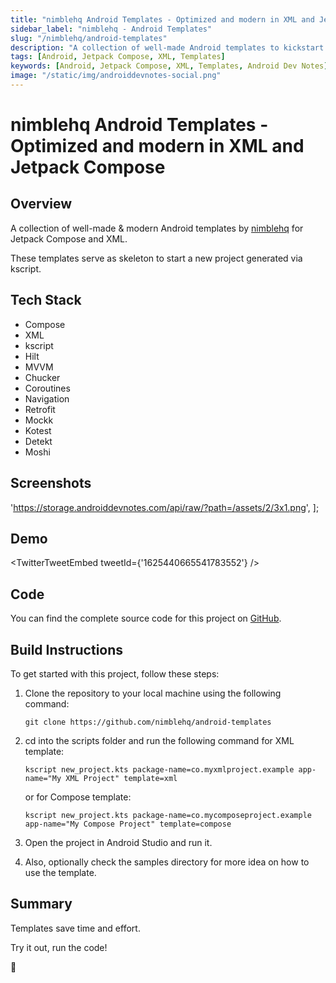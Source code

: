 ```yaml
---
title: "nimblehq Android Templates - Optimized and modern in XML and Jetpack Compose"
sidebar_label: "nimblehq - Android Templates"
slug: "/nimblehq/android-templates"
description: "A collection of well-made Android templates to kickstart your next project in Jetpack Compose and XML."
tags: [Android, Jetpack Compose, XML, Templates]
keywords: [Android, Jetpack Compose, XML, Templates, Android Dev Notes]
image: "/static/img/androiddevnotes-social.png"
---
```



# nimblehq Android Templates - Optimized and modern in XML and Jetpack Compose

## Overview

A collection of well-made & modern Android templates by [nimblehq](https://github.com/nimblehq) for Jetpack Compose and XML.

These templates serve as skeleton to start a new project generated via kscript.

## Tech Stack

- Compose
- XML
- kscript
- Hilt
- MVVM
- Chucker
- Coroutines
- Navigation
- Retrofit
- Mockk
- Kotest
- Detekt
- Moshi

## Screenshots

  'https://storage.androiddevnotes.com/api/raw/?path=/assets/2/3x1.png',
];

<ImageDisplay imageUrls={imageUrls} />

## Demo

<TwitterTweetEmbed
  tweetId={'1625440665541783552'}
/>

## Code

You can find the complete source code for this project on [GitHub](https://github.com/nimblehq/android-templates).

## Build Instructions

To get started with this project, follow these steps:

1. Clone the repository to your local machine using the following command:

    ```
    git clone https://github.com/nimblehq/android-templates
    ```

2. cd into the scripts folder and run the following command for XML template:

    ```
    kscript new_project.kts package-name=co.myxmlproject.example app-name="My XML Project" template=xml
    ```

    or for Compose template:

    ```
    kscript new_project.kts package-name=co.mycomposeproject.example app-name="My Compose Project" template=compose
    ```

3. Open the project in Android Studio and run it.

4. Also, optionally check the samples directory for more idea on how to use the template.

## Summary

Templates save time and effort.

Try it out, run the code!

🐣
